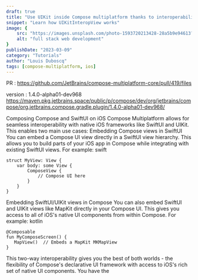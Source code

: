 ```yaml
---
draft: true
title: "Use UIKit inside Compose multiplatform thanks to interoperability"
snippet: "Learn how UIKitInteropView works"
image: {
    src: "https://images.unsplash.com/photo-1593720213428-28a5b9e94613?&fit=crop&w=430&h=240",
    alt: "full stack web development"
}
publishDate: "2023-03-09"
category: "Tutorials"
author: "Louis Duboscq"
tags: [compose-multiplatform, ios]
---
```


PR : 
https://github.com/JetBrains/compose-multiplatform-core/pull/419/files


version : 1.4.0-alpha01-dev968
https://maven.pkg.jetbrains.space/public/p/compose/dev/org/jetbrains/compose/org.jetbrains.compose.gradle.plugin/1.4.0-alpha01-dev968/


Composing Compose and SwiftUI on iOS
Compose Multiplatform allows for seamless interoperability with native iOS frameworks like SwiftUI and UIKit. This enables two main use cases:
Embedding Compose views in SwiftUI
You can embed a Compose UI view directly in a SwiftUI view hierarchy. This allows you to build parts of your iOS app in Compose while integrating with existing SwiftUI views.
For example:
swift

```
struct MyView: View {
    var body: some View {
        ComposeView {
            // Compose UI here
        }
    }
}
```
Embedding SwiftUI/UIKit views in Compose
You can also embed SwiftUI and UIKit views like MapKit directly in your Compose UI. This gives you access to all of iOS's native UI components from within Compose.
For example:
kotlin
 ```
@Composable
fun MyComposeScreen() {  
    MapView()  // Embeds a MapKit MKMapView
}
```
This two-way interoperability gives you the best of both worlds - the flexibility of Compose's declarative UI framework with access to iOS's rich set of native UI components. You have the
